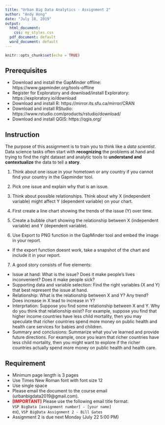 ```yaml
---
title: "Urban Big Data Analytics - Assignment 2"
author: "Andy Hong"
date: "July 18, 2019"
output:
  html_document:
    css: my_styles.css
  pdf_document: default
  word_document: default
---
```



```r
knitr::opts_chunk$set(echo = TRUE)

```

## Prerequisites

* Download and install the GapMinder offline: https://www.gapminder.org/tools-offline
* Register for Exploratory and download/install Exploratory: https://exploratory.io/download
* Download and install R: https://mirror.its.sfu.ca/mirror/CRAN
* Download and install RStudio: https://www.rstudio.com/products/rstudio/download/
* Download and install QGIS: https://qgis.org/


## Instruction

The purpose of this assignment is to train you to think like a *data scientist*. Data science tasks often start with **recognizing** the problems at hand and trying to find the right dataset and analytic tools to **understand and contextualize** the data to tell a **story**.

1. Think about one issue in your hometown or any country if you cannot find your country in the Gapminder tool. 

2. Pick one issue and explain why that is an issue.

3. Think about possible relationships. Think about why X (independent variable) might affect Y (dependent variable) on your chart. 

4. First create a line chart showing the trends of the issue (Y) over time.

5. Create a bubble chart showing the relationship between X (independent variable) and Y (dependent variable).

6. Use Export to PNG function in the GapMinder tool and embed the image in your report.
 + If the export function doesnt work, take a snapshot of the chart and include it in your report.
 
7. A good story consists of five elements: 
 + Issue at hand: What is the issue? Does it make people's lives inconvenient? Does it make people sick?
 + Supporting data and variable selection: Find the right variables (X and Y) that best represent the issue at hand. 
 + Relationship: What is the relationship between X and Y? Any trend? Does increase in X lead to increase in Y? 
 + Interprtation: Suppose you find some relationship between X and Y. Why do you think that relationship exist? For example, suppose you find that higher income countries have less child mortality, then you may speculate that richer countries spend more money on public health and health care services for babies and children. 
 + Summary and conclusions: Summarize what you've learned and provide future directions. For example, once you learn that richer countries have less child mortality, then you might want to explore if the richer countries actually spend more money on public health and health care.

## Requirement

 + Minimum page length is 3 pages
 + Use Times New Roman font with font size 12
 + Use single space
 + Please email the document to the course email (urbanbigdata2019@gmail.com). <br>
 + <font color="red"><b>[IMPORTANT]</b></font> Please use the following email title format: <br>
 `VSP BigData [assignment number] - [your name]` <br>
 ex), `VSP BigData Assignment 2 - Bill Gates` <br>
  + Assignment 2 is due next Monday (July 22 5:00 PM)
 
<br><br>


